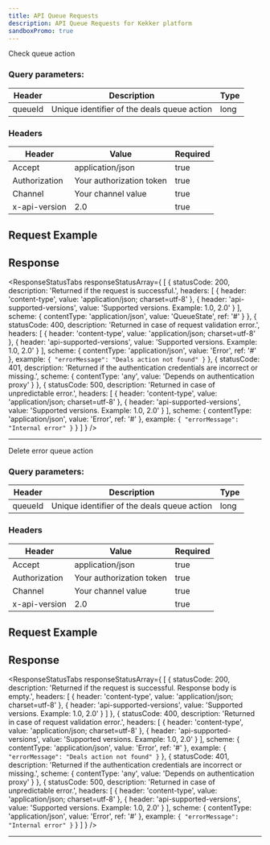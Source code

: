 ```yaml
---
title: API Queue Requests
description: API Queue Requests for Kekker platform
sandboxPromo: true
---
```




<HeaderRequestLink title="GET /api/queue/{queueId}" />

Check queue action

### Query parameters:

| Header       | Description          | Type          |
|--------------|----------------------|---------------|
| queueId      | Unique identifier of the deals queue action   | long          |

### Headers

| Header        | Value                    | Required |
|---------------|--------------------------|----------|
| Accept        | application/json         | true     |
| Authorization | Your authorization token | true     |
| Channel       | Your channel value       | true     |
| x-api-version | 2.0                      | true     |


## Request Example

<TabBar>
    <TabItem label="Quorum">
        <CodeEditor code={
       `
curl -X GET "http://qrm1.kekker.com/api/queue/1801"
-H "accept: application/json"
-H "Authorization: {AUTHORIZATION}"
-H "channel: {CHANNEL}"
-H "x-api-version: 2.0"
       `
        } />
    </TabItem>
    <TabItem label="Hyperledger">
                <CodeEditor code={
                `
curl -X GET "http://hlf1.kekker.com/api/queue/1801"
-H "accept: application/json"
-H "Authorization: {AUTHORIZATION}"
-H "channel: {CHANNEL}"
-H "x-api-version: 2.0"
                `
        } />
   </TabItem>
   <TabItem label="Ethereum">
                   <CodeEditor code={
                  `
curl -X GET "http://eth1.kekker.com/api/queue/1801"
-H "accept: application/json"
-H "Authorization: {AUTHORIZATION}"
-H "channel: {CHANNEL}"
-H "x-api-version: 2.0"
                  `
           } />
   </TabItem>
</TabBar>


## Response

<ResponseStatusTabs responseStatusArray={
[
  {
    statusCode: 200,
    description: 'Returned if the request is successful.',
    headers: [
      {
        header: 'content-type',
        value: 'application/json; charset=utf-8'
      },
      {
        header: 'api-supported-versions',
        value: 'Supported versions. Example: 1.0, 2.0'
      }
    ],
    scheme: {
      contentType: 'application/json',
      value: 'QueueState',
      ref: '#'
    }
  },
  {
    statusCode: 400,
    description: 'Returned in case of request validation error.',
    headers: [
      {
        header: 'content-type',
        value: 'application/json; charset=utf-8'
      },
      {
        header: 'api-supported-versions',
        value: 'Supported versions. Example: 1.0, 2.0'
      }
    ],
    scheme: {
      contentType: 'application/json',
      value: 'Error',
      ref: '#'
    },
    example: `{
    "errorMessage": "Deals action not found"
}`
  },
  {
    statusCode: 401,
    description: 'Returned if the authentication credentials are incorrect or missing.',
    scheme: {
      contentType: 'any',
      value: 'Depends on authentication proxy'
    }
  },
  {
    statusCode: 500,
    description: 'Returned in case of unpredictable error.',
    headers: [
      {
        header: 'content-type',
        value: 'application/json; charset=utf-8'
      },
      {
        header: 'api-supported-versions',
        value: 'Supported versions. Example: 1.0, 2.0'
      }
    ],
    scheme: {
      contentType: 'application/json',
      value: 'Error',
      ref: '#'
    },
    example: `{
    "errorMessage": "Internal error"
}`
  }
]
} />

***

<HeaderRequestLink title="DELETE /api/queue/{queueId}" />

Delete error queue action

### Query parameters:

| Header       | Description          | Type          |
|--------------|----------------------|---------------|
| queueId      | Unique identifier of the deals queue action   | long          |

### Headers

| Header        | Value                    | Required |
|---------------|--------------------------|----------|
| Accept        | application/json         | true     |
| Authorization | Your authorization token | true     |
| Channel       | Your channel value       | true     |
| x-api-version | 2.0                      | true     |


## Request Example

<TabBar>
    <TabItem label="Quorum">
        <CodeEditor code={
       `
curl -X DELETE "http://qrm1.kekker.com/api/queue/1801"
-H "accept: application/json"
-H "Authorization: {AUTHORIZATION}"
-H "channel: {CHANNEL}"
-H "x-api-version: 2.0"
       `
        } />
    </TabItem>
    <TabItem label="Hyperledger">
                <CodeEditor code={
                `
curl -X DELETE "http://hlf1.kekker.com/api/queue/1801"
-H "accept: application/json"
-H "Authorization: {AUTHORIZATION}"
-H "channel: {CHANNEL}"
-H "x-api-version: 2.0"
                `
        } />
   </TabItem>
   <TabItem label="Ethereum">
                   <CodeEditor code={
                  `
curl -X DELETE "http://eth1.kekker.com/api/queue/1801"
-H "accept: application/json"
-H "Authorization: {AUTHORIZATION}"
-H "channel: {CHANNEL}"
-H "x-api-version: 2.0"
                  `
           } />
   </TabItem>
</TabBar>


## Response

<ResponseStatusTabs responseStatusArray={
[
  {
    statusCode: 200,
    description: 'Returned if the request is successful. Response body is empty.',
    headers: [
      {
        header: 'content-type',
        value: 'application/json; charset=utf-8'
      },
      {
        header: 'api-supported-versions',
        value: 'Supported versions. Example: 1.0, 2.0'
      }
    ]
  },
  {
    statusCode: 400,
    description: 'Returned in case of request validation error.',
    headers: [
      {
        header: 'content-type',
        value: 'application/json; charset=utf-8'
      },
      {
        header: 'api-supported-versions',
        value: 'Supported versions. Example: 1.0, 2.0'
      }
    ],
    scheme: {
      contentType: 'application/json',
      value: 'Error',
      ref: '#'
    },
    example: `{
    "errorMessage": "Deals action not found"
}`
  },
  {
    statusCode: 401,
    description: 'Returned if the authentication credentials are incorrect or missing.',
    scheme: {
      contentType: 'any',
      value: 'Depends on authentication proxy'
    }
  },
  {
    statusCode: 500,
    description: 'Returned in case of unpredictable error.',
    headers: [
      {
        header: 'content-type',
        value: 'application/json; charset=utf-8'
      },
      {
        header: 'api-supported-versions',
        value: 'Supported versions. Example: 1.0, 2.0'
      }
    ],
    scheme: {
      contentType: 'application/json',
      value: 'Error',
      ref: '#'
    },
    example: `{
    "errorMessage": "Internal error"
}`
  }
]
} />

***